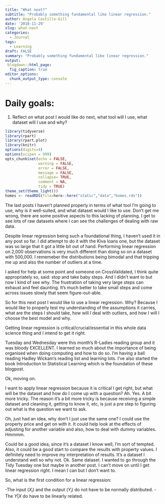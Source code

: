```yaml
---
title: "What next?"
subtitle: "Probably something fundamental like linear regression."
author: Ángela Castillo-Gill
date: '2018-11-29'
slug: what-next
categories:
  - Journal
tags: 
  - Learning
draft: FALSE
summary: "Probably something fundamental like linear regression."
output:
 blogdown::html_page:
  fig_caption: true
editor_options: 
  chunk_output_type: console
---
```


# Daily goals:

1. Reflect on what post I would like do next, what tool will I use, what dataset will I use and why?

```r
library(tidyverse)
library(rpart)
library(rpart.plot)
library(knitr)
options(digits=4)
options(scipen = 999)
opts_chunk$set(echo = FALSE,
               warning = FALSE,
               error = FALSE,
               message = FALSE,
               collapse= TRUE,
               comment = NA,
               tidy = TRUE)
theme_set(theme_light())
homes <- readRDS(file=here::here("static","data","homes.rds"))
```

The last posts I haven't planned properly in terms of what tool I'm going to use, why is it well-suited, and what dataset would I like to use. Don't get me wrong, there are some positive aspects to this lacking of planning. I get to see lots of raw datasets where I can see the challenges of dealing with raw data. 

Despite linear regression being such a foundational thing, I haven't used it in any post so far. I did attempt to do it with the Kiva loans one, but the dataset was so large that it got a little bit out of hand. Performing linear regression on 2,000 observations is very much different than doing so on a dataset with 500,000. I rememeber the distributions being bimodal and that tripping me up and also the number of outliers at a time. 

I asked for help at some point and someone on CrossValidated, I think quite appropriately so, said: stop and take baby steps. And I didn't want to but now I kind of see why. The frustration of taking very large steps can exhaust and feel daunting. It's much better to take small steps and come across issues slowly that seem figure-out-able. 

So for this next post I would like to use a linear regression. Why? Because I would like to properly test my understanding of the assumptions it carries, what are the steps I should take, how will I deal with outliers, and how I will I choose the best model and why.

Getting linear regression is critical/crucial/essential in this whole data science thing and I intend to get it right. 

Tuesday and Wednesday were this month's R-Ladies reading group and it was bloody EXCELLENT. I learned so much about the importance of being organised when doing computing and how to do so. I'm having a ball reading Hadley Wickam's reading list and learning lots. I've also started the book Introduction to Statistical Learning which is the foundation of these blogpost.

Ok, moving on. 

I want to apply linear regression because it is critical I get right, but what will be the dataset and how do I come up with a question? Ah. Yes. A bit more tricky. The reason it's a bit more tricky is because receiving a simple dataset and cleaning it, getting to know it, etc, is just a pre step to figuring out what is the question we want to ask.

Oh, just had an idea, why don't I just use the same one? I could use the property price and get on with it. It could help look at the effects of adjusting for another variable and also, how to deal with dummy variables. Hmmmm.

Could be a good idea, since it's a dataset I know well, I'm sort of tempted. Also, it could be a good start to compare the results with property values. I definitely need to improve my interpretation of results. It's a dataset I understand well so why not. Ok. Same dataset. I wanted to go through the Tidy Tuesday one but maybe in another post. I can't move on until I get linear regression right. I mean I can but I don't want to.

So, what is the first condition for a linear regression:

-The input ($X_i$) and the output ($Y_i$) do not have to be normally distributed. 
-The $Y|X$ do have to be linearly related. 

```r

```

